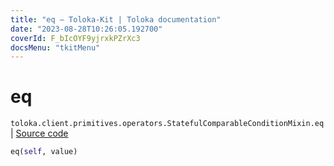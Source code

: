 ```yaml
---
title: "eq — Toloka-Kit | Toloka documentation"
date: "2023-08-28T10:26:05.192700"
coverId: F_bIcOYF9yjrxkPZrXc3
docsMenu: "tkitMenu"
---
```


# eq

`toloka.client.primitives.operators.StatefulComparableConditionMixin.eq` | [Source code](https://github.com/Toloka/toloka-kit/blob/v1.2.1/src/client/primitives/operators.py#L197)

```python
eq(self, value)
```